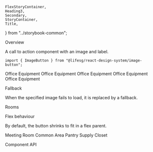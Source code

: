     FlexStoryContainer,
    Heading3,
    Secondary,
    StoryContainer,
    Title,
} from "../storybook-common";

<Meta title="General/ImageButton" component={ImageButton} />

<Title>Image Button</Title>

<Secondary>Overview</Secondary>

A call to action component with an image and label.

```tsx
import { ImageButton } from "@lifesg/react-design-system/image-button";
```

<Canvas>
    <Story name="ImageButton">
        <Wrapper>
            <Headings />
            <ImageButton imgSrc="https://cdn-icons-png.flaticon.com/512/4401/4401459.png">
                Office Equipment
            </ImageButton>
            <ImageButton
                selected
                imgSrc="https://cdn-icons-png.flaticon.com/512/4401/4401459.png"
            >
                Office Equipment
            </ImageButton>
            <ImageButton
                disabled
                imgSrc="https://cdn-icons-png.flaticon.com/512/4401/4401459.png"
            >
                Office Equipment
            </ImageButton>
            <ImageButton
                error
                imgSrc="https://cdn-icons-png.flaticon.com/512/4401/4401459.png"
            >
                Office Equipment
            </ImageButton>
            <ImageButton
                error
                selected
                imgSrc="https://cdn-icons-png.flaticon.com/512/4401/4401459.png"
            >
                Office Equipment
            </ImageButton>
        </Wrapper>
    </Story>
</Canvas>

<Heading3>Fallback</Heading3>

When the specified image fails to load, it is replaced by a fallback.

<Preview>
    <Story name="Fallback">
        <ImageButton
            disabled={false}
            imgSrc="https://cdn-icons-png.flaticon.com/512/10754/10754asdfads537.png"
            focusOutline="browser"
        >
            Rooms
        </ImageButton>
    </Story>
</Preview>

<Heading3>Flex behaviour</Heading3>

By default, the button shrinks to fit in a flex parent.

<Preview>
    <Story name="Flex behaviour">
        <FlexStoryContainer>
            <ImageButton imgSrc="https://cdn-icons-png.flaticon.com/512/4401/4401459.png">
                Meeting Room
            </ImageButton>
            <ImageButton imgSrc="https://cdn-icons-png.flaticon.com/512/4401/4401459.png">
                Common Area
            </ImageButton>
            <ImageButton imgSrc="https://cdn-icons-png.flaticon.com/512/4401/4401459.png">
                Pantry
            </ImageButton>
            <ImageButton imgSrc="https://cdn-icons-png.flaticon.com/512/4401/4401459.png">
                Supply Closet
            </ImageButton>
        </FlexStoryContainer>
    </Story>
</Preview>

<Secondary>Component API</Secondary>

<PropsTable />
